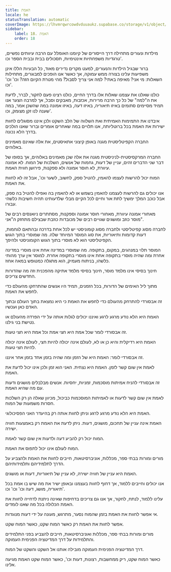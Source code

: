 ```yaml
---
title: האמת
locale: he
statusTranslation: automatic
coverImage: https://lhvmrqwrcowdvduuaukz.supabase.co/storage/v1/object/public/strapi-uploads/small_cover-educacion-fundamental.webp-2d51a7828a2b1309555be27f7e2a61a0.webp
sidebar:
    label: 18. האמת
    order: 18
---
```

מילדות ונעורים מתחילה דרך הייסורים של קיומנו האומלל עם הרבה עיוותים נפשיים, טרגדיות משפחתיות אינטימיות, תסכולים בבית ובבית הספר וכו'.

ברור שבגיל הילדות והנעורים, למעט מקרים נדירים מאוד, כל הבעיות הללו אינן משפיעות עלינו בצורה ממש עמוקה, אך כאשר אנו הופכים למבוגרים, מתחילות השאלות: מי אני? מאיפה באתי? למה אני צריך לסבול? מהי מטרת הקיום הזה? וכו' וכו' וכו'.

כולנו שאלנו את עצמנו שאלות אלו בדרך החיים, כולנו רצינו פעם לחקור, לברר, לדעת את ה"למה" של כל כך הרבה מרירות, אכזבות, מאבקים וסבל, אך למרבה הצער אנו תמיד מסיימים סתומים באיזו תיאוריה, באיזו דעה, באיזו אמונה במה שהשכן אמר, במה שענה לנו זקן מצומק, וכו'.

איבדנו את התמימות האמיתית ואת השלווה של הלב השקט ולכן איננו מסוגלים לחוות ישירות את האמת בכל ברוטליותה, אנו תלויים במה שאחרים אומרים וברור שאנו הולכים בדרך הלא נכונה.

החברה הקפיטליסטית מגנה באופן קיצוני אתאיסטים, את אלה שאינם מאמינים באלוהים.

החברה המרקסיסטית-לניניסטית מגנה את אלה שכן מאמינים באלוהים, אך בסופו של דבר שני הדברים זהים, עניין של דעות, גחמות של אנשים, השלכות של המוח. לא אמונה עיוורת, לא חוסר אמונה ולא ספקנות, פירושן חווית האמת.

המוח יכול להרשות לעצמו להאמין, להטיל ספק, לחשוב, לשער וכו', אבל זה לא לחוות את האמת.

אנו יכולים גם להרשות לעצמנו להאמין בשמש או לא להאמין בה ואפילו להטיל בה ספק, אבל כוכב המלך ימשיך לתת אור וחיים לכל הקיים מבלי שלדעותינו תהיה חשיבות כלשהי עבורו.

מאחורי אמונה עיוורת, מאחורי חוסר אמונה וספקנות, מסתתרים ניואנסים רבים של מוסר כוזב ומושגים שגויים רבים של מכובדות כוזבת שבצילם מתחזק ה"אני".

לחברה מסוג קפיטליסטי ולחברה מסוג קומוניסטי יש לכל אחת בדרכה ובהתאם לגחמות, דעות קדומות ותיאוריות, את סוג המוסר המיוחד שלה. מה שמוסרי בתוך הגוש הקפיטליסטי הוא לא מוסרי בתוך הגוש הקומוניסטי ולהיפך.

המוסר תלוי במנהגים, במקום, בתקופה. מה שמוסרי במדינה אחת אינו מוסרי במדינה אחרת ומה שהיה מוסרי בתקופה אחת אינו מוסרי בתקופה אחרת. למוסר אין ערך מהותי כלשהו, בניתוח מעמיק, הוא מתגלה כמטופש במאה אחוז.

חינוך בסיסי אינו מלמד מוסר, חינוך בסיסי מלמד אתיקה מהפכנית וזה מה שהדורות החדשים צריכים.

מתוך ליל האימים של הדורות, בכל הזמנים, תמיד היו אנשים שהתרחקו מהעולם כדי לחפש את האמת.

זה אבסורדי להתרחק מהעולם כדי לחפש את האמת כי היא נמצאת בתוך העולם ובתוך האדם כאן ועכשיו.

האמת היא הלא נודע מרגע לרגע ואיננו יכולים לגלות אותה על ידי הפרדה מהעולם או נטישת בני גילנו.

זה אבסורדי לומר שכל אמת היא חצי אמת וכל אמת היא חצי טעות.

האמת היא רדיקלית והיא כן או לא, לעולם אינה יכולה להיות חצי, לעולם אינה יכולה להיות חצי טעות.

זה אבסורדי לומר: האמת היא של הזמן ומה שהיה בזמן אחד בזמן אחר איננו.

לאמת אין שום קשר לזמן. האמת היא נצחית. האני הוא זמן ולכן אינו יכול לדעת את האמת.

זה אבסורדי להניח אמיתות מוסכמות, זמניות, יחסיות. אנשים מבלבלים מושגים ודעות עם מה שהיא האמת.

לאמת אין שום קשר לדעות או לאמיתות המוסכמות כביכול, מכיוון שאלה הן רק השלכות חסרות משמעות של המוח.

האמת היא הלא נודע מרגע לרגע וניתן לחוות אותה רק בהיעדר האני הפסיכולוגי.

האמת אינה עניין של תחכום, מושגים, דעות. ניתן לדעת את האמת רק באמצעות חוויה ישירה.

המוח יכול רק להביע דעה ולדעות אין שום קשר לאמת.

המוח לעולם אינו יכול לתפוס את האמת.

מורים ומורות בבתי ספר, מכללות, אוניברסיטאות, חייבים לחוות את האמת ולהצביע על הדרך לתלמידיהם ותלמידותיהם.

האמת היא עניין של חוויה ישירה, לא עניין של תיאוריות, דעות או מושגים.

אנו יכולים וחייבים ללמוד, אך דחוף לחוות בעצמנו ובאופן ישיר את מה שיש בו אמת בכל תיאוריה, מושג, דעה וכו' וכו' וכו'.

עלינו ללמוד, לנתח, לחקור, אך אנו גם צריכים בדחיפות שאינה ניתנת לדחייה לחוות את האמת הכלולה בכל מה שאנו לומדים.

אי אפשר לחוות את האמת בזמן שהמוח נסער, מתרגש, מעונה על ידי דעות מנוגדות.

אפשר לחוות את האמת רק כאשר המוח שקט, כאשר המוח שקט.

מורים ומורות בבתי ספר, מכללות ואוניברסיטאות, חייבים להצביע בפני התלמידים והתלמידות על דרך המדיטציה הפנימית העמוקה.

דרך המדיטציה הפנימית העמוקה מובילה אותנו אל השקט והשקט של המוח.

כאשר המוח שקט, ריק ממחשבות, רצונות, דעות וכו', כאשר המוח שקט האמת מגיעה אלינו.

